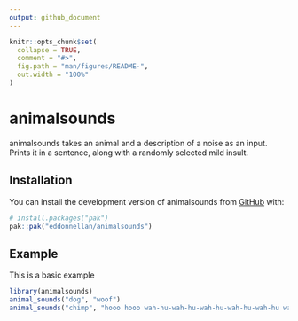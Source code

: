 ```yaml
---
output: github_document
---
```


<!-- README.md is generated from README.Rmd. Please edit that file -->

```r
knitr::opts_chunk$set(
  collapse = TRUE,
  comment = "#>",
  fig.path = "man/figures/README-",
  out.width = "100%"
)
```

# animalsounds

<!-- badges: start -->
<!-- badges: end -->

animalsounds takes an animal and a description of a noise as an input. Prints it in a sentence, along with a randomly selected mild insult.

## Installation

You can install the development version of animalsounds from [GitHub](https://github.com/) with:

``` r
# install.packages("pak")
pak::pak("eddonnellan/animalsounds")
```

## Example

This is a basic example 

```r
library(animalsounds)
animal_sounds("dog", "woof")
animal_sounds("chimp", "hooo hooo wah-hu-wah-hu-wah-hu-wah-hu-wah-hu waaaaargh waaaaargh hu hu hu")

```
